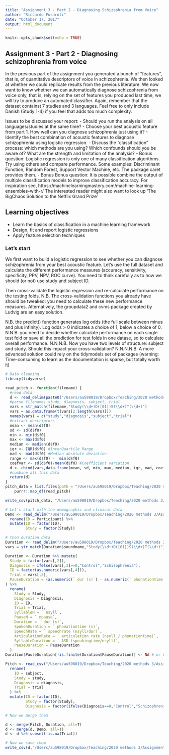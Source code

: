 ```yaml
---
title: "Assignment 3 - Part 2 - Diagnosing Schizophrenia from Voice"
author: "Riccardo Fusaroli"
date: "October 17, 2017"
output: html_document
---
```


```r
knitr::opts_chunk$set(echo = TRUE)
```

## Assignment 3 - Part 2 - Diagnosing schizophrenia from voice

In the previous part of the assignment you generated a bunch of "features", that is, of quantitative descriptors of voice in schizophrenia. We then looked at whether we could replicate results from the previous literature.
We now want to know whether we can automatically diagnose schizophrenia from voice only, that is, relying on the set of features you produced last time, we will try to produce an automated classifier.
Again, remember that the dataset containst 7 studies and 3 languages. Feel free to only include Danish (Study 1-4) if you feel that adds too much complexity.

Issues to be discussed your report:
- Should you run the analysis on all languages/studies at the same time? 
- Choose your best acoustic feature from part 1. How well can you diagnose schizophrenia just using it?
- Identify the best combination of acoustic features to diagnose schizophrenia using logistic regression.
- Discuss the "classification" process: which methods are you using? Which confounds should you be aware of? What are the strength and limitation of the analysis?
- Bonus question: Logistic regression is only one of many classification algorithms. Try using others and compare performance. Some examples: Discriminant Function, Random Forest, Support Vector Machine, etc. The package caret provides them. 
- Bonus Bonus question: It is possible combine the output of multiple  classification models to improve classification accuracy. For inspiration see,
https://machinelearningmastery.com/machine-learning-ensembles-with-r/
 The interested reader might also want to look up 'The BigChaos Solution to the Netflix Grand Prize'

## Learning objectives
- Learn the basics of classification in a machine learning framework
- Design, fit and report logistic regressions
- Apply feature selection techniques

### Let's start

We first want to build a logistic regression to see whether you can diagnose schizophrenia from your best acoustic feature. Let's use the full dataset and calculate the different performance measures (accuracy, sensitivity, specificity, PPV, NPV, ROC curve). You need to think carefully as to how we should (or not) use study and subject ID.

Then cross-validate the logistic regression and re-calculate performance on the testing folds. N.B. The cross-validation functions you already have should be tweaked: you need to calculate these new performance measures. Alternatively, the groupdata2 and cvms package created by Ludvig are an easy solution. 

N.B. the predict() function generates log odds (the full scale between minus and plus infinity). Log odds > 0 indicates a choice of 1, below a choice of 0.
N.N.B. you need to decide whether calculate performance on each single test fold or save all the prediction for test folds in one datase, so to calculate overall performance.
N.N.N.B. Now you have two levels of structure: subject and study. Should this impact your cross-validation?
N.N.N.N.B. A more advanced solution could rely on the tidymodels set of packages (warning: Time-consuming to learn as the documentation is sparse, but totally worth it)



```r
# Data cleaning
library(tidyverse)

read_pitch <- function(filename) {
  #read data
  d <- read_delim(paste0("/Users/au598019/Dropbox/Teaching/2020 methods 3/Assignments20/Assignment3/data/Pitch/",filename), delim = "\t")
  #parse filename; study, diagnosis, subject, trial
  vars = str_match(filename,"Study(\\d+)D([01])S(\\d+)T(\\d+)")
  vars = as.data.frame(t(vars[2:length(vars)]))
  names(vars) = c("study","diagnosis","subject","trial")
  #extract descriptors
  mean <- mean(d$f0)
  sd <- sd(d$f0)
  min <- min(d$f0)
  max <- max(d$f0)
  median <- median(d$f0)
  iqr <- IQR(d$f0) #InterQuartile Range
  mad <- mad(d$f0) #Median absolute deviation
  range <- max(d$f0) -  min(d$f0)
  coefvar <- sd(d$f0)/mean(d$f0) #Coefficient variation
  d <- cbind(vars,data.frame(mean, sd, min, max, median, iqr, mad, coefvar))
  #combine all this data
  return(d)
}
pitch_data = list.files(path = "/Users/au598019/Dropbox/Teaching/2020 methods 3/Assignments20/Assignment3/data/Pitch/",pattern = ".txt") %>%
    purrr::map_df(read_pitch)

write_csv(pitch_data, "/Users/au598019/Dropbox/Teaching/2020 methods 3/Assignments20/Assignment3/data/Pitch/pitch_data.csv")

# Let's start with the demographic and clinical data
Demo <- read_delim("/Users/au598019/Dropbox/Teaching/2020 methods 3/Assignments20/Assignment3/data/DemographicData.csv", delim = ";") %>%
  rename(ID = Participant) %>%
  mutate(ID = factor(ID),
         Study = factor(Study))

# then duration data
Duration <- read_delim("/Users/au598019/Dropbox/Teaching/2020 methods 3/Assignments20/Assignment3/data/Articulation.txt", delim = ",") 
vars = str_match(Duration$soundname,"Study(\\d+)D([01])S(\\d+)T(\\d+)")

Duration <- Duration %>% mutate(
  Study = factor(vars[,2]),
  Diagnosis = ifelse(vars[,3]==0,"Control","Schizophrenia"),
  ID = factor(as.numeric(vars[,4])),
  Trial = vars[,5],
  PauseDuration = (as.numeric(` dur (s)`) - as.numeric(` phonationtime (s)`))/as.numeric(` npause`)
) %>%
  rename(
    Study = Study,
    Diagnosis = Diagnosis,
    ID = ID,
    Trial = Trial,
    SyllableN = ` nsyll`,
    PauseN = ` npause`,
    Duration = ` dur (s)`,
    SpokenDuration = ` phonationtime (s)`,
    SpeechRate = ` speechrate (nsyll/dur)`,
    ArticulationRate = ` articulation rate (nsyll / phonationtime)`,
    SyllableDuration = ` ASD (speakingtime/nsyll)`,
    PauseDuration = PauseDuration
  )
Duration$PauseDuration[!is.finite(Duration$PauseDuration)] <- NA # or 0

Pitch <- read_csv("/Users/au598019/Dropbox/Teaching/2020 methods 3/Assignments20/Assignment3/data/pitch_data.csv") %>%
  rename(
    ID = subject,
    Study = study,
    Diagnosis = diagnosis,
    Trial = trial
  ) %>%
  mutate(ID = factor(ID),
         Study = factor(Study),
         Diagnosis = factor(ifelse(Diagnosis==0,"Control","Schizophrenia")))

# Now we merge them

d <- merge(Pitch, Duration, all=T)
d <- merge(d, Demo, all=T)
d <- d %>% subset(!is.na(Trial))

# Now we save them
write_csv(d,"/Users/au598019/Dropbox/Teaching/2020 methods 3/Assignments20/Assignment3/data/data_merge.csv")

```

